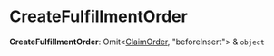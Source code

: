 
# CreateFulfillmentOrder

 **CreateFulfillmentOrder**: Omit&#60;[ClaimOrder](../classes/medusa.ClaimOrder.mdx), "beforeInsert"&#62; & `object`
